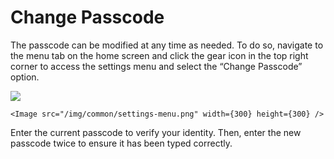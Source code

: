 
# Change Passcode

The passcode can be modified at any time as needed.
To do so, navigate to the menu tab on the home screen and click the gear icon in the top right corner to access the settings menu and select the “Change Passcode” option.

<div className="galery-container">
    <Image src="/img/common/menu-tab.png" width={300} height={300} />

    <Image src="/img/common/settings-menu.png" width={300} height={300} />

</div>

Enter the current passcode to verify your identity.
Then, enter the new passcode twice to ensure it has been typed correctly.
